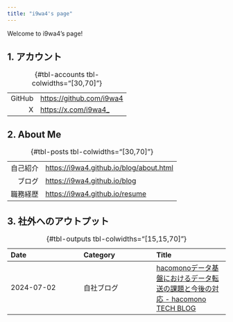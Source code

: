 ```yaml
---
title: "i9wa4's page"
---
```


Welcome to i9wa4's page!

## 1. アカウント

: {#tbl-accounts tbl-colwidths="[30,70]"}

|        |                            |
| ---:   | :---                       |
| GitHub | <https://github.com/i9wa4> |
| X      | <https://x.com/i9wa4_>     |

## 2. About Me

: {#tbl-posts tbl-colwidths="[30,70]"}

|          |                                           |
| ---:     | :---                                      |
| 自己紹介 | <https://i9wa4.github.io/blog/about.html> |
| ブログ   | <https://i9wa4.github.io/blog>            |
| 職務経歴 | <https://i9wa4.github.io/resume>          |

<!-- | スライド | <https://i9wa4.github.io/slides> | -->

## 3. 社外へのアウトプット

: {#tbl-outputs tbl-colwidths="[15,15,70]"}

| Date       | Category   | Title                                                                                                                             |
| :---       | :---       | :---                                                                                                                              |
| 2024-07-02 | 自社ブログ | [hacomonoデータ基盤におけるデータ転送の課題と今後の対応 - hacomono TECH BLOG](https://techblog.hacomono.jp/entry/2024/07/02/1100) |
